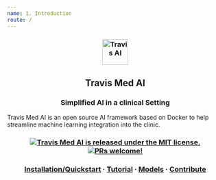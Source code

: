 ```yaml
---
name: 1. Introduction
route: /
---
```


<h3 align="center" text-align="center">
  <a href="https://travis-med-ai.github.io">
    <img align="center" alt="Travis AI" src="https://raw.githubusercontent.com/Travis-Med-AI/med-ai/master/logo.svg" width="60" />
  </a>
</h3>

<h2 align="center">
  Travis Med AI
</h2>

<h3 align="center">
  Simplified AI in a clinical Setting
</h3>
<p text-align="center">
  Travis Med AI is an open source AI framework based on Docker to help streamline machine learning integration into the clinic.
</p>
<h3 align="center">
  <a href="https://github.com/travis-med-ai/med-ai/blob/master/LICENSE.md">
    <img src="https://img.shields.io/badge/license-ASL-blue.svg" alt="Travis Med AI is released under the MIT license." />
  </a>
  <a href="https://travis-med-ai.github.io/contributing/how-to-contribute/">
    <img src="https://img.shields.io/badge/PRs-welcome-brightgreen.svg" alt="PRs welcome!" />
  </a>
</h3>

<h3 align="center">
  <a href="https://travis-med-ai.github.io/installation">Installation/Quickstart</a>
  <span> · </span>
  <a href="https://travis-med-ai.github.io/tutorial">Tutorial</a>
  <span> · </span>
  <a href="https://travis-med-ai.github.io/models">Models</a>
  <span> · </span>
  <a href="https://travis-med-ai.github.io/contributing/how-to-contribute/">Contribute</a>
</h3>